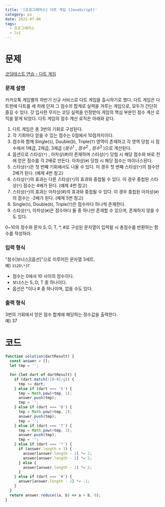 ```yaml
---
title: '[프로그래머스] 다트 게임 (JavaScript)'
category: ps
date: 2022-07-06
tags:
  - 프로그래머스
  - lv1
---
```


# 문제

[코딩테스트 연습 - 다트 게임](https://school.programmers.co.kr/learn/courses/30/lessons/17682)

### 문제 설명

카카오톡 게임별의 하반기 신규 서비스로 다트 게임을 출시하기로 했다. 다트 게임은 다트판에 다트를 세 차례 던져 그 점수의 합계로 실력을 겨루는 게임으로, 모두가 간단히 즐길 수 있다.
갓 입사한 무지는 코딩 실력을 인정받아 게임의 핵심 부분인 점수 계산 로직을 맡게 되었다. 다트 게임의 점수 계산 로직은 아래와 같다.

1. 다트 게임은 총 3번의 기회로 구성된다.
2. 각 기회마다 얻을 수 있는 점수는 0점에서 10점까지이다.
3. 점수와 함께 Single(`S`), Double(`D`), Triple(`T`) 영역이 존재하고 각 영역 당첨 시 점수에서 1제곱, 2제곱, 3제곱 ($점수^1$ , $점수^2$ , $점수^3$ )으로 계산된다.
4. 옵션으로 스타상(`*`) , 아차상(#)이 존재하며 스타상(`*`) 당첨 시 해당 점수와 바로 전에 얻은 점수를 각 2배로 만든다. 아차상(`#`) 당첨 시 해당 점수는 마이너스된다.
5. 스타상(`*`)은 첫 번째 기회에서도 나올 수 있다. 이 경우 첫 번째 스타상(`*`)의 점수만 2배가 된다. (예제 4번 참고)
6. 스타상(`*`)의 효과는 다른 스타상(`*`)의 효과와 중첩될 수 있다. 이 경우 중첩된 스타상(`*`) 점수는 4배가 된다. (예제 4번 참고)
7. 스타상(`*`)의 효과는 아차상(#)의 효과와 중첩될 수 있다. 이 경우 중첩된 아차상(`#`)의 점수는 -2배가 된다. (예제 5번 참고)
8. Single(`S`), Double(`D`), Triple(`T`)은 점수마다 하나씩 존재한다.
9. 스타상(`*`), 아차상(`#`)은 점수마다 둘 중 하나만 존재할 수 있으며, 존재하지 않을 수도 있다.

0~10의 정수와 문자 S, D, T, \*, #로 구성된 문자열이 입력될 시 총점수를 반환하는 함수를 작성하라.

### 입력 형식

"점수|보너스|[옵션]"으로 이루어진 문자열 3세트. <br/>
예) `1S2D\*3T`

- 점수는 0에서 10 사이의 정수이다.
- 보너스는 S, D, T 중 하나이다.
- 옵선은 \*이나 # 중 하나이며, 없을 수도 있다.

### 출력 형식

3번의 기회에서 얻은 점수 합계에 해당하는 정수값을 출력한다.<br/>
예) 37

# 코드

```js
function solution(dartResult) {
  const answer = [];
  let tmp = '';

  for (let dart of dartResult) {
    if (dart.match(/[0-9]/g)) {
      tmp += dart;
    } else if (dart === 'S') {
      tmp = Math.pow(+tmp, 1);
      answer.push(tmp);
      tmp = '';
    } else if (dart === 'D') {
      tmp = Math.pow(+tmp, 2);
      answer.push(tmp);
      tmp = '';
    } else if (dart === 'T') {
      tmp = Math.pow(+tmp, 3);
      answer.push(tmp);
      tmp = '';
    } else if (dart === '*') {
      if (answer.length > 1) {
        answer[answer.length - 1] *= 2;
        answer[answer.length - 2] *= 2;
      } else {
        answer[answer.length - 1] *= 2;
      }
    } else if (dart === '#') {
      answer[answer.length - 1] *= -1;
    }
  }
  return answer.reduce((a, b) => a + b, 0);
}
```
